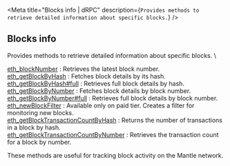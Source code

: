 
<Meta
  title="Blocks info | dRPC"
  description={`Provides methods to retrieve detailed information about specific blocks.`}
/>
## Blocks info

Provides methods to retrieve detailed information about specific blocks. \

[eth_blockNumber](/mantle-api/blocksinfo/eth_blockNumber) : Retrieves the latest block number.  \
[eth_getBlockByHash](/mantle-api/blocksinfo/eth_getBlockByHash) : Fetches block details by its hash. \
[eth_getBlockByHash#full](/mantle-api/blocksinfo/eth_getBlockByHashfull) : Retrieves full block details by hash. \
[eth_getBlockByNumber](/mantle-api/blocksinfo/eth_getBlockByNumber) : Fetches block details by block number.   \
[eth_getBlockByNumber#full](/mantle-api/blocksinfo/eth_getBlockByNumberfull) : Retrieves full block details by block number.  \
[eth_newBlockFilter](/mantle-api/blocksinfo/eth_newBlockFilter) : Available only on paid tier. Creates a filter for monitoring new blocks.  \
[eth_getBlockTransactionCountByHash](/mantle-api/blocksinfo/eth_getBlockTransactionCountByHash) : Returns the number of transactions in a block by hash.  \
[eth_getBlockTransactionCountByNumber](/mantle-api/blocksinfo/eth_getBlockTransactionCountByNumber) : Retrieves the transaction count for a block by number.

These methods are useful for tracking block activity on the Mantle network.

<Space h={16} />
<GetStarted />
